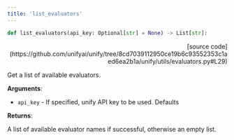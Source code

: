 ```yaml
---
title: 'list_evaluators'
---
```


```python
def list_evaluators(api_key: Optional[str] = None) -> List[str]:
```

<p align="right">[source code](https://github.com/unifyai/unify/tree/8cd7039112950ce19b6c93552353c1aed6ea2b1a/unify/utils/evaluators.py#L29)</p>

Get a list of available evaluators.

**Arguments**:

- `api_key` - If specified, unify API key to be used. Defaults



**Returns**:

A list of available evaluator names if successful, otherwise an empty list.